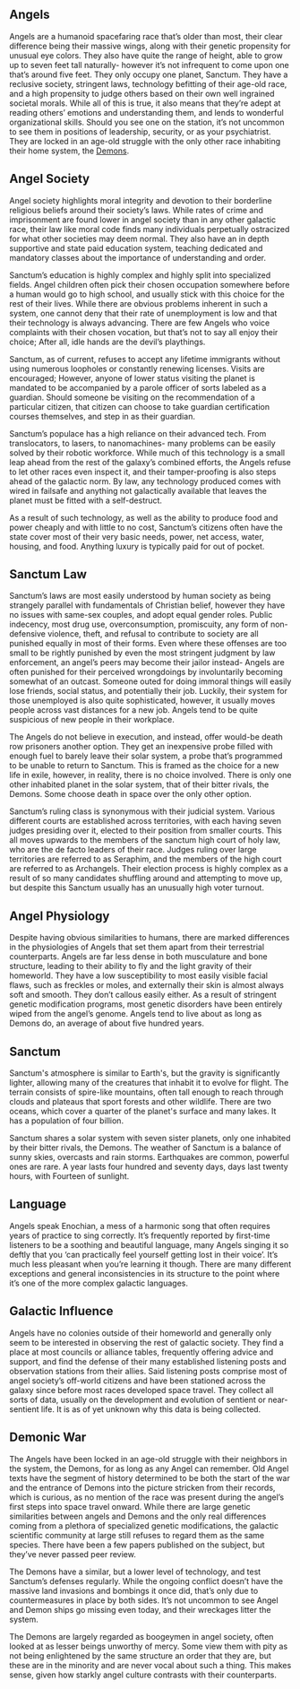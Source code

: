 == Angels ==

Angels are a humanoid spacefaring race that’s older than most, their clear difference being their massive wings, along with their genetic propensity for unusual eye colors.  They also have quite the range of height, able to grow up to seven feet tall naturally- however it’s not infrequent to come upon one that’s around five feet.  They only occupy one planet, Sanctum. They have a reclusive society, stringent laws, technology befitting of their age-old race, and a high propensity to judge others based on their own well ingrained societal morals.  While all of this is true, it also means that they’re adept at reading others’ emotions and understanding them, and lends to wonderful organizational skills.  Should you see one on the station, it’s not uncommon to see them in positions of leadership, security, or as your psychiatrist.   They are locked in an age-old struggle with the only other race inhabiting their home system, the [[Demons]]. 

== Angel Society ==

Angel society highlights moral integrity and devotion to their borderline religious beliefs around their society’s laws.  While rates of crime and imprisonment are found lower in angel society than in any other galactic race, their law like moral code finds many individuals perpetually ostracized for what other societies may deem normal.  They also have an in depth supportive and state paid education system, teaching dedicated and mandatory classes about the importance of understanding and order.  

Sanctum’s education is highly complex and highly split into specialized fields.  Angel children often pick their chosen occupation somewhere before a human would go to high school, and usually stick with this choice for the rest of their lives.  While there are obvious problems inherent in such a system, one cannot deny that their rate of unemployment is low and that their technology is always advancing.  There are few Angels who voice complaints with their chosen vocation, but that’s not to say all enjoy their choice;  After all, idle hands are the devil’s playthings. 

Sanctum, as of current, refuses to accept any lifetime immigrants without using numerous loopholes or constantly renewing licenses.  Visits are encouraged; However, anyone of lower status visiting the planet is mandated to be accompanied by a parole officer of sorts labeled as a guardian.  Should someone be visiting on the recommendation of a particular citizen, that citizen can choose to take guardian certification courses themselves, and step in as their guardian. 

Sanctum’s populace has a high reliance on their advanced tech.  From translocators, to lasers, to nanomachines- many problems can be easily solved by their robotic workforce.  While much of this technology is a small leap ahead from the rest of the galaxy’s combined efforts, the Angels refuse to let other races even inspect it, and their tamper-proofing is also steps ahead of the galactic norm.  By law, any technology produced comes with wired in failsafe and anything not galactically available that leaves the planet must be fitted with a self-destruct.

As a result of such technology, as well as the ability to produce food and power cheaply and with little to no cost, Sanctum’s citizens often have the state cover most of their very basic needs, power, net access, water, housing, and food.  Anything luxury is typically paid for out of pocket.

== Sanctum Law ==

Sanctum’s laws are most easily understood by human society as being strangely parallel with fundamentals of Christian belief, however they have no issues with same-sex couples, and adopt equal gender roles. Public indecency, most drug use, overconsumption, promiscuity, any form of non-defensive violence, theft, and refusal to contribute to society are all punished equally in most of their forms.  Even where these offenses are too small to be rightly punished by even the most stringent judgment by law enforcement, an angel’s peers may become their jailor instead- Angels are often punished for their perceived wrongdoings by involuntarily becoming somewhat of an outcast.  Someone outed for doing immoral things will easily lose friends, social status, and potentially their job.  Luckily, their system for those unemployed is also quite sophisticated, however, it usually moves people across vast distances for a new job.  Angels tend to be quite suspicious of new people in their workplace.  

The Angels do not believe in execution, and instead, offer would-be death row prisoners another option.  They get an inexpensive probe filled with enough fuel to barely leave their solar system, a probe that’s programmed to be unable to return to Sanctum.  This is framed as the choice for a new life in exile, however, in reality, there is no choice involved.  There is only one other inhabited planet in the solar system, that of their bitter rivals, the Demons.  Some choose death in space over the only other option.

Sanctum’s ruling class is synonymous with their judicial system.  Various different courts are established across territories, with each having seven judges presiding over it, elected to their position from smaller courts.  This all moves upwards to the members of the sanctum high court of holy law, who are the de facto leaders of their race.  Judges ruling over large territories are referred to as Seraphim, and the members of the high court are referred to as Archangels.  Their election process is highly complex as a result of so many candidates shuffling around and attempting to move up, but despite this Sanctum usually has an unusually high voter turnout. 

== Angel Physiology ==

Despite having obvious similarities to humans, there are marked differences in the physiologies of Angels that set them apart from their terrestrial counterparts.  Angels are far less dense in both musculature and bone structure, leading to their ability to fly and the light gravity of their homeworld.  They have a low susceptibility to most easily visible facial flaws, such as freckles or moles, and externally their skin is almost always soft and smooth.  They don’t callous easily either. As a result of stringent genetic modification programs, most genetic disorders have been entirely wiped from the angel’s genome.   Angels tend to live about as long as Demons do, an average of about five hundred years.  

== Sanctum ==

Sanctum's atmosphere is similar to Earth's, but the gravity is significantly lighter, allowing many of the creatures that inhabit it to evolve for flight. The terrain consists of spire-like mountains, often tall enough to reach through clouds and plateaus that sport forests and other wildlife. There are two oceans, which cover a quarter of the planet's surface and many lakes. It has a population of four billion.

Sanctum shares a solar system with seven sister planets, only one inhabited by their bitter rivals, the Demons. The weather of Sanctum is a balance of sunny skies, overcasts and rain storms. Earthquakes are common, powerful ones are rare. A year lasts four hundred and seventy days, days last twenty hours, with Fourteen of sunlight.

== Language ==

Angels speak Enochian, a mess of a harmonic song that often requires years of practice to sing correctly.  It’s frequently reported by first-time listeners to be a soothing and beautiful language, many Angels singing it so deftly that you ‘can practically feel yourself getting lost in their voice’.  It’s much less pleasant when you’re learning it though.  There are many different exceptions and general inconsistencies in its structure to the point where it’s one of the more complex galactic languages. 

== Galactic Influence ==

Angels have no colonies outside of their homeworld and generally only seem to be interested in observing the rest of galactic society.  They find a place at most councils or alliance tables, frequently offering advice and support, and find the defense of their many established listening posts and observation stations from their allies.  Said listening posts comprise most of angel society’s off-world citizens and have been stationed across the galaxy since before most races developed space travel.  They collect all sorts of data, usually on the development and evolution of sentient or near-sentient life.  It is as of yet unknown why this data is being collected. 

== Demonic War ==

The Angels have been locked in an age-old struggle with their neighbors in the system, the Demons, for as long as any Angel can remember.  Old Angel texts have the segment of history determined to be both the start of the war and the entrance of Demons into the picture stricken from their records, which is curious, as no mention of the race was present during the angel’s first steps into space travel onward.  While there are large genetic similarities between angels and Demons and the only real differences coming from a plethora of specialized genetic modifications, the galactic scientific community at large still refuses to regard them as the same species. There have been a few papers published on the subject, but they’ve never passed peer review. 

The Demons have a similar, but a lower level of technology, and test Sanctum’s defenses regularly.  While the ongoing conflict doesn’t have the massive land invasions and bombings it once did, that’s only due to countermeasures in place by both sides.  It’s not uncommon to see Angel and Demon ships go missing even today, and their wreckages litter the system. 

The Demons are largely regarded as boogeymen in angel society, often looked at as lesser beings unworthy of mercy.  Some view them with pity as not being enlightened by the same structure an order that they are, but these are in the minority and are never vocal about such a thing.  This makes sense, given how starkly angel culture contrasts with their counterparts. 

